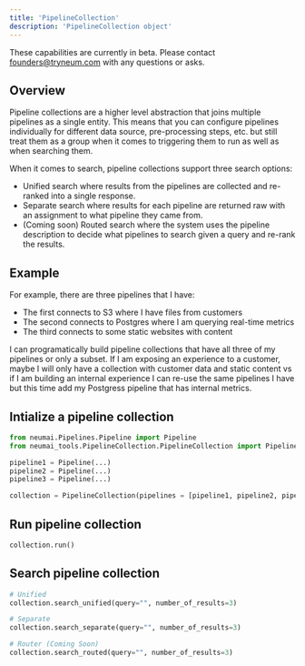 ```yaml
---
title: 'PipelineCollection'
description: 'PipelineCollection object'
---
```


<Warning>These capabilities are currently in beta. Please contact [founders@tryneum.com](mailto:founders@tryneum.com) with any questions or asks.</Warning>

## Overview

Pipeline collections are a higher level abstraction that joins multiple pipelines as a single entity. This means that you can configure pipelines individually for different data source, pre-processing steps, etc. but still treat them as a group when it comes to triggering them to run as well as when searching them. 

When it comes to search, pipeline collections support three search options:
- Unified search where results from the pipelines are collected and re-ranked into a single response.
- Separate search where results for each pipeline are returned raw with an assignment to what pipeline they came from.
- (Coming soon) Routed search where the system uses the pipeline description to decide what pipelines to search given a query and re-rank the results.

## Example

For example, there are three pipelines that I have:
- The first connects to S3 where I have files from customers
- The second connects to Postgres where I am querying real-time metrics
- The third connects to some static websites with content

I can programatically build pipeline collections that have all three of my pipelines or only a subset. If I am exposing an experience to a customer, maybe I will only have a collection with customer data and static content vs if I am building an internal experience I can re-use the same pipelines I have but this time add my Postgress pipeline that has internal metrics. 

## Intialize a pipeline collection

```python
from neumai.Pipelines.Pipeline import Pipeline
from neumai_tools.PipelineCollection.PipelineCollection import PipelineCollection

pipeline1 = Pipeline(...)
pipeline2 = Pipeline(...)
pipeline3 = Pipeline(...)

collection = PipelineCollection(pipelines = [pipeline1, pipeline2, pipeline3])
```

## Run pipeline collection

```python
collection.run()
```

## Search pipeline collection
```python
# Unified
collection.search_unified(query="", number_of_results=3)

# Separate
collection.search_separate(query="", number_of_results=3)

# Router (Coming Soon)
collection.search_routed(query="", number_of_results=3)

```
